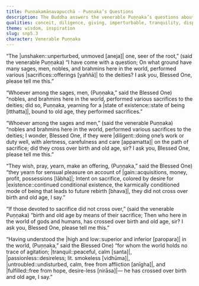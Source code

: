 ```yaml
---
title: Puṇṇakamāṇavapucchā - Puṇṇaka’s Questions
description: The Buddha answers the venerable Puṇṇaka’s questions about the sacrifices made by sages and brahmins, the nature of their desires, and who has truly crossed over birth and old age.
qualities: conceit, diligence, giving, imperturbable, tranquility, dispassion, quenching, clinging to rules and observances
theme: wisdom, inspiration
slug: snp5.3
character: Venerable Puṇṇaka
---
```


“The |unshaken::unperturbed, unmoved [aneja]| one, seer of the root,”
(said the venerable Puṇṇaka)
“I have come with a question;
On what ground have many sages, men,
nobles, and brahmins here in the world,
performed various |sacrifices::offerings [yaññā]| to the deities?
I ask you, Blessed One, please tell me this.”

“Whoever among the sages, men,
(Puṇṇaka,” said the Blessed One)
“nobles, and brahmins here in the world,
performed various sacrifices to the deities;
did so, Puṇṇaka, yearning for a |state of existence::state of being [itthatta]|,
bound to old age, they performed sacrifices.”

“Whoever among the sages and men,”
(said the venerable Puṇṇaka)
“nobles and brahmins here in the world,
performed various sacrifices to the deities;
I wonder, Blessed One, if they were |diligent::doing one’s work or duty well, with alertness, carefulness and care [appamatta]| on the path of sacrifice;
did they cross over birth and old age, sir?
I ask you, Blessed One, please tell me this.”

“They wish, pray, yearn, make an offering,
(Puṇṇaka,” said the Blessed One)
“they yearn for sensual pleasure on account of |gain::acquisitions, money, profit, possessions [lābha]|;
Intent on sacrifice, colored by desire for |existence::continued conditional existence, the karmically conditioned mode of being that leads to future rebirth [bhava]|,
they did not cross over birth and old age, I say.”

“If those devoted to sacrifice did not cross over,”
(said the venerable Puṇṇaka)
“birth and old age by means of their sacrifice;
Then who here in the world of gods and humans,
has crossed over birth and old age, sir?
I ask you, Blessed One, please tell me this.”

“Having understood the |high and low::superior and inferior [paropara]| in the world,
(Puṇṇaka,” said the Blessed One)
“for whom the world holds no trace of agitation;
|tranquil::peaceful, calm [santa]|, |passionless::desireless; lit. smokeless [vidhūma]|, |untroubled::undisturbed, calm, free from affliction [anīgha]|, and |fulfilled::free from hope, desire-less [nirāsa]|—
he has crossed over birth and old age, I say.”